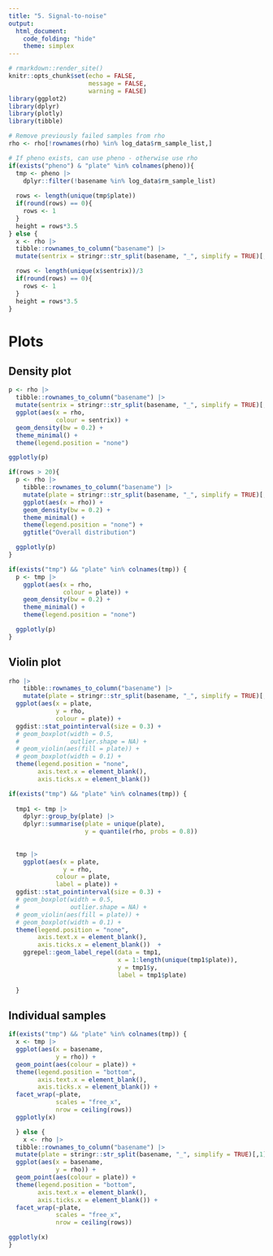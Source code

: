 ```yaml
---
title: "5. Signal-to-noise"
output:
  html_document:
    code_folding: "hide"
    theme: simplex
---
```


```r
# rmarkdown::render_site()
knitr::opts_chunk$set(echo = FALSE,
                      message = FALSE,
                      warning = FALSE)
library(ggplot2)
library(dplyr)
library(plotly)
library(tibble)

# Remove previously failed samples from rho
rho <- rho[!rownames(rho) %in% log_data$rm_sample_list,]

# If pheno exists, can use pheno - otherwise use rho
if(exists("pheno") & "plate" %in% colnames(pheno)){
  tmp <- pheno |> 
    dplyr::filter(!basename %in% log_data$rm_sample_list)
  
  rows <- length(unique(tmp$plate))
  if(round(rows) == 0){
    rows <- 1
  }
  height = rows*3.5
} else {
  x <- rho |>
  tibble::rownames_to_column("basename") |>
  mutate(sentrix = stringr::str_split(basename, "_", simplify = TRUE)[,1]) 

  rows <- length(unique(x$sentrix))/3
  if(round(rows) == 0){
    rows <- 1
  }
  height = rows*3.5
}
```


# Plots {.tabset .tabset-fade}

## Density plot

```r
p <- rho |> 
  tibble::rownames_to_column("basename") |>
  mutate(sentrix = stringr::str_split(basename, "_", simplify = TRUE)[,1]) |> 
  ggplot(aes(x = rho,
             colour = sentrix)) +
  geom_density(bw = 0.2) +
  theme_minimal() +
  theme(legend.position = "none")

ggplotly(p)

if(rows > 20){
  p <- rho |> 
    tibble::rownames_to_column("basename") |>
    mutate(plate = stringr::str_split(basename, "_", simplify = TRUE)[,1]) |>
    ggplot(aes(x = rho)) +
    geom_density(bw = 0.2) +
    theme_minimal() +
    theme(legend.position = "none") +
    ggtitle("Overall distribution")

  ggplotly(p)
}

if(exists("tmp") && "plate" %in% colnames(tmp)) {
  p <- tmp |> 
    ggplot(aes(x = rho,
               colour = plate)) +
    geom_density(bw = 0.2) +
    theme_minimal() +
    theme(legend.position = "none")

  ggplotly(p)
}
```

## Violin plot

```r
rho |> 
    tibble::rownames_to_column("basename") |>
    mutate(plate = stringr::str_split(basename, "_", simplify = TRUE)[,1]) |>
  ggplot(aes(x = plate,
             y = rho,
             colour = plate)) +
  ggdist::stat_pointinterval(size = 0.3) +
  # geom_boxplot(width = 0.5,
  #              outlier.shape = NA) +
  # geom_violin(aes(fill = plate)) +
  # geom_boxplot(width = 0.1) +
  theme(legend.position = "none",
        axis.text.x = element_blank(),
        axis.ticks.x = element_blank()) 

if(exists("tmp") && "plate" %in% colnames(tmp)) {
  
  tmp1 <- tmp |> 
    dplyr::group_by(plate) |> 
    dplyr::summarise(plate = unique(plate),
                     y = quantile(rho, probs = 0.8))
  
  
  tmp |> 
    ggplot(aes(x = plate,
               y = rho,
             colour = plate,
             label = plate)) +
  ggdist::stat_pointinterval(size = 0.3) +
  # geom_boxplot(width = 0.5,
  #              outlier.shape = NA) +
  # geom_violin(aes(fill = plate)) +
  # geom_boxplot(width = 0.1) +
  theme(legend.position = "none",
        axis.text.x = element_blank(),
        axis.ticks.x = element_blank())  +
    ggrepel::geom_label_repel(data = tmp1,
                              x = 1:length(unique(tmp1$plate)),
                              y = tmp1$y,
                              label = tmp1$plate)
                              
  }


```

## Individual samples

```r
if(exists("tmp") && "plate" %in% colnames(tmp)) {
  x <- tmp |>
  ggplot(aes(x = basename,
             y = rho)) +
  geom_point(aes(colour = plate)) +
  theme(legend.position = "bottom",
        axis.text.x = element_blank(),
        axis.ticks.x = element_blank()) +
  facet_wrap(~plate,
             scales = "free_x",
             nrow = ceiling(rows))
  ggplotly(x)

  } else {
    x <- rho |>
  tibble::rownames_to_column("basename") |>
  mutate(plate = stringr::str_split(basename, "_", simplify = TRUE)[,1]) |>
  ggplot(aes(x = basename,
             y = rho)) +
  geom_point(aes(colour = plate)) +
  theme(legend.position = "bottom",
        axis.text.x = element_blank(),
        axis.ticks.x = element_blank()) +
  facet_wrap(~plate,
             scales = "free_x",
             nrow = ceiling(rows))

ggplotly(x)
}
```


